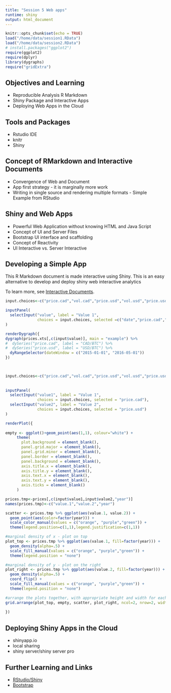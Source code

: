 ```yaml
---
title: "Session 5 Web apps"
runtime: shiny
output: html_document
---
```


```r
knitr::opts_chunk$set(echo = TRUE)
load("/home/data/session1.RData")
load("/home/data/session2.RData")
# install.packages("ggplot2")
require(ggplot2)
require(dplyr)
library(dygraphs)
require("gridExtra")
```

## Objectives and Learning

- Reproducible Analysis R Markdown
- Shiny Package and Interactive Apps
- Deploying Web Apps in the Cloud

## Tools and Packages

- Rstudio IDE 
- knitr
- Shiny

## Concept of RMarkdown and Interactive Documents

- Convergence of Web and Document
- App first strategy - it is marginally more work
- Writing in single source and rendering multiple formats - Simple Example from RStudio

## Shiny and Web Apps 

- Powerful Web Application without knowing HTML and Java Script
- Concept of UI and Server Files
- Bootstrap UI interface and scaffolding
- Concept of Reactivity 
- UI Interactive vs. Server Interactive 

## Developing a Simple App

This R Markdown document is made interactive using Shiny. This is an easy alternative to develop and deploy shiny web interactive analytics 

To learn more, see [Interactive Documents](http://rmarkdown.rstudio.com/authoring_shiny.html).

```r
input.choices<-c("price.cad","vol.cad","price.usd","vol.usd","price.usd.ret","price.cad.ret") 

inputPanel(
  selectInput("value", label = "Value 1",
              choices = input.choices, selected =c("date","price.cad","price.usd"),multiple = T)
)

renderDygraph({
dygraph(prices.xts[,c(input$value)], main = "example") %>%
#  dySeries("price.cad", label = "CAD/BTC") %>%
#  dySeries("price.usd", label = "USD/BTC") %>%
  dyRangeSelector(dateWindow = c("2015-01-01", "2016-05-01"))
})

  
```




```r

input.choices<-c("price.cad","vol.cad","price.usd","vol.usd","price.usd.ret","price.cad.ret") 
  
  
inputPanel(
  selectInput("value1", label = "Value 1",
              choices = input.choices, selected = "price.cad"),
  selectInput("value2", label = "Value 2",
              choices = input.choices, selected = "price.usd")
)

renderPlot({
  
empty <- ggplot()+geom_point(aes(1,1), colour="white") +
     theme(                              
       plot.background = element_blank(), 
       panel.grid.major = element_blank(), 
       panel.grid.minor = element_blank(), 
       panel.border = element_blank(), 
       panel.background = element_blank(),
       axis.title.x = element_blank(),
       axis.title.y = element_blank(),
       axis.text.x = element_blank(),
       axis.text.y = element_blank(),
       axis.ticks = element_blank()
     )

prices.tmp<-prices[,c(input$value1,input$value2,"year")]
names(prices.tmp)<-c("value.1","value.2","year")

scatter <- prices.tmp %>% ggplot(aes(value.1, value.2)) + 
  geom_point(aes(color=factor(year))) + 
  scale_color_manual(values = c("orange", "purple","green")) + 
  theme(legend.position=c(1,1),legend.justification=c(1,1)) 

#marginal density of x - plot on top
plot_top <- prices.tmp %>% ggplot(aes(value.1, fill=factor(year))) + 
  geom_density(alpha=.5) + 
  scale_fill_manual(values = c("orange", "purple","green")) + 
  theme(legend.position = "none")

#marginal density of y - plot on the right
plot_right <- prices.tmp %>% ggplot(aes(value.2, fill=factor(year))) + 
  geom_density(alpha=.5) + 
  coord_flip() + 
  scale_fill_manual(values = c("orange", "purple","green")) + 
  theme(legend.position = "none") 

#arrange the plots together, with appropriate height and width for each row and column
grid.arrange(plot_top, empty, scatter, plot_right, ncol=2, nrow=2, widths=c(4, 1), heights=c(1, 4))
  
})
```

## Deploying Shiny Apps in the Cloud

- shinyapp.io
- local sharing
- shiny server/shiny server pro


## Further Learning and Links

- [RStudio/Shiny](http://shiny.rstudio.com/)
- [Bootstrap](http://getbootstrap.com/)




